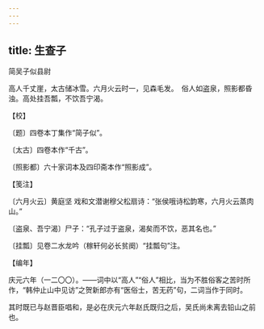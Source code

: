 ```yaml
---
---
---
```

title: 生查子
---



简吴子似县尉





高人千丈崖，太古储冰雪。六月火云时一，见森毛发。　俗人如盗泉，照影都昏浊。高处挂吾瓢，不饮吾宁渴。





【校】


〔题〕四卷本丁集作“简子似”。

〔太古〕四卷本作“千古”。

〔照影都〕六十家词本及四印斋本作“照影成”。





【笺注】


〔六月火云〕黄庭坚 戏和文潜谢穆父松扇诗：“张侯哦诗松韵寒，六月火云蒸肉山。”

〔盗泉、吾宁渴〕尸子：“孔子过于盗泉，渴矣而不饮，恶其名也。”

〔挂瓢〕见卷二水龙吟（稼轩何必长贫阕）“挂瓢句”注。





【编年】


庆元六年（一二〇〇）。——词中以“高人”“俗人”相比，当为不胜俗客之苦时所作，“韩仲止山中见访”之贺新郎亦有“医俗士，苦无药”句，二词当作于同时。

其时既已与赵晋臣唱和，是必在庆元六年赵氏既归之后，吴氏尚未离去铅山之前也。